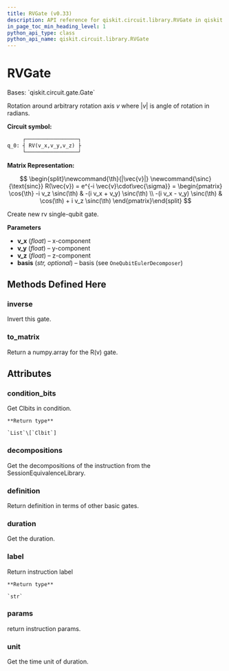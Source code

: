 ```yaml
---
title: RVGate (v0.33)
description: API reference for qiskit.circuit.library.RVGate in qiskit v0.33
in_page_toc_min_heading_level: 1
python_api_type: class
python_api_name: qiskit.circuit.library.RVGate
---
```


# RVGate

<Class id="qiskit.circuit.library.RVGate" isDedicatedPage={true} github="https://github.com/qiskit/qiskit/tree/stable/0.19/qiskit/circuit/library/generalized_gates/rv.py" signature="RVGate(v_x, v_y, v_z, basis='U')" modifiers="class">
  Bases: `qiskit.circuit.gate.Gate`

  Rotation around arbitrary rotation axis $v$ where $|v|$ is angle of rotation in radians.

  **Circuit symbol:**

  ```python
       ┌─────────────────┐
  q_0: ┤ RV(v_x,v_y,v_z) ├
       └─────────────────┘
  ```

  **Matrix Representation:**

$$
\begin{split}\newcommand{\th}{|\vec{v}|}
\newcommand{\sinc}{\text{sinc}}
R(\vec{v}) = e^{-i \vec{v}\cdot\vec{\sigma}} =
\begin{pmatrix}
\cos{\th} -i v_z \sinc(\th) & -(i v_x + v_y) \sinc(\th) \\
-(i v_x - v_y) \sinc(\th) & \cos(\th) + i v_z \sinc(\th)
\end{pmatrix}\end{split}
$$

  Create new rv single-qubit gate.

  **Parameters**

  *   **v\_x** (*float*) – x-component
  *   **v\_y** (*float*) – y-component
  *   **v\_z** (*float*) – z-component
  *   **basis** (*str, optional*) – basis (see `OneQubitEulerDecomposer`)

  ## Methods Defined Here

  <span id="qiskit-circuit-library-rvgate-inverse" />

  ### inverse

  <Function id="qiskit.circuit.library.RVGate.inverse" signature="RVGate.inverse()">
    Invert this gate.
  </Function>

  <span id="qiskit-circuit-library-rvgate-to-matrix" />

  ### to\_matrix

  <Function id="qiskit.circuit.library.RVGate.to_matrix" signature="RVGate.to_matrix()">
    Return a numpy.array for the R(v) gate.
  </Function>

  ## Attributes

  ### condition\_bits

  <Attribute id="qiskit.circuit.library.RVGate.condition_bits">
    Get Clbits in condition.

    **Return type**

    `List`\[`Clbit`]
  </Attribute>

  ### decompositions

  <Attribute id="qiskit.circuit.library.RVGate.decompositions">
    Get the decompositions of the instruction from the SessionEquivalenceLibrary.
  </Attribute>

  ### definition

  <Attribute id="qiskit.circuit.library.RVGate.definition">
    Return definition in terms of other basic gates.
  </Attribute>

  ### duration

  <Attribute id="qiskit.circuit.library.RVGate.duration">
    Get the duration.
  </Attribute>

  ### label

  <Attribute id="qiskit.circuit.library.RVGate.label">
    Return instruction label

    **Return type**

    `str`
  </Attribute>

  ### params

  <Attribute id="qiskit.circuit.library.RVGate.params">
    return instruction params.
  </Attribute>

  ### unit

  <Attribute id="qiskit.circuit.library.RVGate.unit">
    Get the time unit of duration.
  </Attribute>
</Class>

